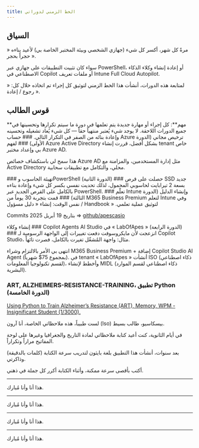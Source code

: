 ```yaml
---
title: الخط الزمني لدوراتي
---
```


## السياق

مرةً كل شهر، أكسر كل شيء (جهازي الشخصي وبيئة المختبر الخاصة بي) لأعيد بناءه « حجراً بحجر ».

سواء كان تثبيت التطبيقات على جهازي عبر PowerShell، أو إعادة إنشاء وكلاء الذكاء الاصطناعي في Copilot أو ملفات تعريف Intune Full Cloud Autopilot.

لمتابعة هذه الدورات، أنشأت هذا الخط الزمني لتوثيق كل إجراء تم اتخاذه خلال كل:
« رجوع / إعادة ».

## قوس الطالب

<Callout type="warn">
**مهم**: كل إجراء أو مهارة جديدة يتم تعلمها في دورة ما سيتم تكرارها وتحسينها في جميع الدورات اللاحقة. لا يوجد شيء يُعتبر منتهياً حقاً — كل شيء يُعاد تشغيله وتحسينه وإعادة بنائه من الصفر في التكرار التالي.
</Callout>
<Steps>

<Step>
### حساب Azure ترخيص مجاني (الدورة الأولى) ###
لفهم Azure Active Directory بشكل أفضل، قررت إنشاء tenant خاص بي وإعداد مختبر Azure AD.

هذا سمح لي باستكشاف خصائص Azure AD مثل إدارة المستخدمين، والمزامنة مع Active Directory محلي، والتكامل مع تطبيقات سحابية.
</Step>

<Step>
### تهيئة الحاسوب وPowerShell (الدورة الثانية) ###
حصلت على قرص SSD جديد بسعة 2 تيرابايت لحاسوبي المحمول، لذلك تحديت نفسي بكسر كل شيء وإعادة بناءه بالكامل على القرص الجديد عبر PowerShell.
</Step>

<Step>
### تعلّم Intune وإنشاء الدليل (الدورة الثالثة) ###
قمت بتجربة 30 يوماً من M365 Business Premium لتعلم Intune وفي نفس الوقت: إنشاء « دليل مسؤول / Handbook » لتوثيق عملية تعلمي.

Commits بتاريخ 19 أبريل 2025 => [github/apescasio](https://github.com/apescasio/memo.apescasio.fr)
</Step>

<Step>
### إنشاء وكلاء Copilot Agents AI Studio في « LabOfApes » (الدورة الرابعة) ###
انزعجت لأن مايكروسوفت دفعت تغييرات إلى الواجهة الرسومية لـ Copilot Studio، مثال: واجهة المُشغّل تغيرت بالكامل، فصرت تائهاً.

انتهى بي الأمر بالالتزام وشراء M365 Business Premium + إضافة Copilot Studio AI Agent (بمجموع 75$ شهرياً). في tenant « LabOfApes » أنشأت ISO (ذكاء اصطناعي لقسم تكنولوجيا المعلومات)، وأخطط لإنشاء MIDL (ذكاء اصطناعي لقسم الموارد البشرية).
</Step>
<Step>
### ART, ALZHEIMERS-RESISTANCE-TRAINING، تطبيق Python (الدورة الخامسة) ###

[Using Python to Train Alzheimer’s Resistance (ART), Memory, WPM - Insignificant Student (1/3000).](https://www.youtube.com/watch?v=_bB--9vh2CY)

لست طبيباً، هذه ملاحظاتي الخاصة، أنا آرون (Iso) بيسكاسيو، طالب بسيط.

في أيام الثانوية، كنت أعيد كتابة ملاحظاتي لمادة التاريخ والجغرافيا وغيرها على لوحة المفاتيح مراراً وتكراراً.

بعد سنوات، أنشأت هذا التطبيق بلغة بايثون لتدريب سرعة الكتابة (كلمات بالدقيقة) وذاكرتي.

أكتب بأقصى سرعة ممكنة، وأثناء الكتابة أكرر كل جملة في ذهني.
</Step>
</Steps>

---

هذا أنا وأنا مُبارك.

---

هذا أنا وأنا مُبارك.

---

هذا أنا وأنا مُبارك.

---

هذا أنا وأنا مُبارك.
